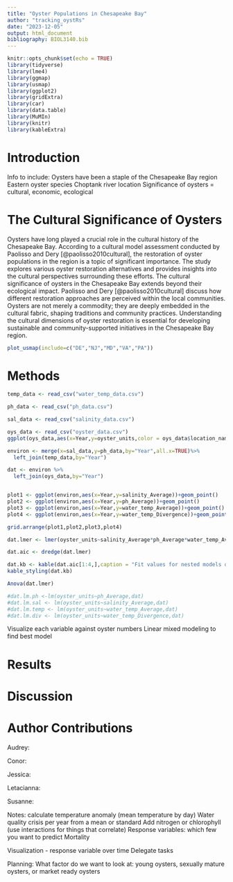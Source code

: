 ```yaml
---
title: "Oyster Populations in Chesapeake Bay"
author: "tracking_oystRs"
date: "2023-12-05"
output: html_document
bibliography: BIOL3140.bib
---
```


```r
knitr::opts_chunk$set(echo = TRUE)
library(tidyverse)
library(lme4)
library(ggmap)
library(usmap)
library(ggplot2)
library(gridExtra)
library(car)
library(data.table)
library(MuMIn)
library(knitr)
library(kableExtra)
```

# Introduction
Info to include:
Oysters have been a staple of the Chesapeake Bay region
Eastern oyster species
Choptank river location
Significance of oysters = cultural, economic, ecological

# The Cultural Significance of Oysters
Oysters have long played a crucial role in the cultural history of the Chesapeake Bay. According to a cultural model assessment conducted by Paolisso and Dery [@paolisso2010cultural], the restoration of oyster populations in the region is a topic of significant importance. The study explores various oyster restoration alternatives and provides insights into the cultural perspectives surrounding these efforts.  The cultural significance of oysters in the Chesapeake Bay extends beyond their ecological impact. Paolisso and Dery [@paolisso2010cultural] discuss how different restoration approaches are perceived within the local communities. Oysters are not merely a commodity; they are deeply embedded in the cultural fabric, shaping traditions and community practices. Understanding the cultural dimensions of oyster restoration is essential for developing sustainable and community-supported initiatives in the Chesapeake Bay region.

```r
plot_usmap(include=c("DE","NJ","MD","VA","PA"))
```

# Methods
```r
temp_data <- read_csv("water_temp_data.csv")
```

```r
ph_data <- read_csv("ph_data.csv")
```

```r
sal_data <- read_csv("salinity_data.csv")
```


```r
oys_data <- read_csv("oyster_data.csv")
ggplot(oys_data,aes(x=Year,y=oyster_units,color = oys_data$location_name))+geom_point()
```

```r
environ <- merge(x=sal_data,y=ph_data,by="Year",all.x=TRUE)%>%
  left_join(temp_data,by="Year")

dat <- environ %>%
  left_join(oys_data,by="Year")



```

```r

plot1 <- ggplot(environ,aes(x=Year,y=salinity_Average))+geom_point()
plot2 <- ggplot(environ,aes(x=Year,y=ph_Average))+geom_point()
plot3 <- ggplot(environ,aes(x=Year,y=water_temp_Average))+geom_point()
plot4 <- ggplot(environ,aes(x=Year,y=water_temp_Divergence))+geom_point()

grid.arrange(plot1,plot2,plot3,plot4)
```

```r
dat.lmer <- lmer(oyster_units~salinity_Average*ph_Average*water_temp_Average*water_temp_Divergence+(1|location_name),dat,na.action="na.fail")

dat.aic <- dredge(dat.lmer)

dat.kb <- kable(dat.aic[1:4,],caption = "Fit values for nested models of the most complicated lme model")
kable_styling(dat.kb)

Anova(dat.lmer)

#dat.lm.ph <-lm(oyster_units~ph_Average,dat) 
#dat.lm.sal <- lm(oyster_units~salinity_Average,dat)
#dat.lm.temp <- lm(oyster_units~water_temp_Average,dat)
#dat.lm.div <- lm(oyster_units~water_temp_Divergence,dat)
```

Visualize each variable against oyster numbers
Linear mixed modeling to find best model

# Results

# Discussion

# Author Contributions
Audrey:

Conor:

Jessica:

Letacianna:

Susanne:

Notes:
calculate temperature anomaly (mean temperature by day)
  Water quality crisis per year from a mean or standard
Add nitrogen or chlorophyll (use interactions for things that correlate)
Response variables: which few you want to predict
  Mortality
  
Visualization - response variable over time
Delegate tasks

Planning:
What factor do we want to look at: young oysters, sexually mature oysters, or market ready oysters

